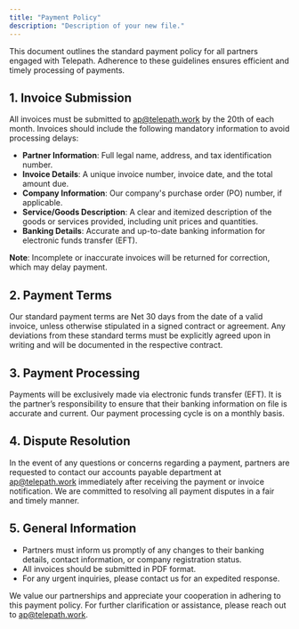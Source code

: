 ```yaml
---
title: "Payment Policy"
description: "Description of your new file."
---
```


This document outlines the standard payment policy for all partners engaged with Telepath. Adherence to these guidelines ensures efficient and timely processing of payments.

## **1. Invoice Submission**

All invoices must be submitted to [ap@telepath.work](mailto:ap@telepath.work) by the 20th of each month. Invoices should include the following mandatory information to avoid processing delays:

- **Partner Information**: Full legal name, address, and tax identification number.
- **Invoice Details**: A unique invoice number, invoice date, and the total amount due.
- **Company Information**: Our company's purchase order (PO) number, if applicable.
- **Service/Goods Description**: A clear and itemized description of the goods or services provided, including unit prices and quantities.
- **Banking Details**: Accurate and up-to-date banking information for electronic funds transfer (EFT).

**Note**: Incomplete or inaccurate invoices will be returned for correction, which may delay payment.

## **2. Payment Terms**

Our standard payment terms are Net 30 days from the date of a valid invoice, unless otherwise stipulated in a signed contract or agreement. Any deviations from these standard terms must be explicitly agreed upon in writing and will be documented in the respective contract.

## **3. Payment Processing**

Payments will be exclusively made via electronic funds transfer (EFT). It is the partner’s responsibility to ensure that their banking information on file is accurate and current. Our payment processing cycle is on a monthly basis.

## **4. Dispute Resolution**

In the event of any questions or concerns regarding a payment, partners are requested to contact our accounts payable department at [ap@telepath.work](mailto:ap@telepath.work) immediately after receiving the payment or invoice notification. We are committed to resolving all payment disputes in a fair and timely manner.

## **5. General Information**

- Partners must inform us promptly of any changes to their banking details, contact information, or company registration status.
- All invoices should be submitted in PDF format.
- For any urgent inquiries, please contact us for an expedited response.

We value our partnerships and appreciate your cooperation in adhering to this payment policy. For further clarification or assistance, please reach out to [ap@telepath.work](mailto:ap@telepath.work).